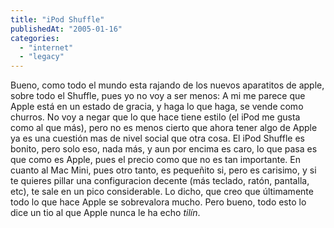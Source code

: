 ```yaml
---
title: "iPod Shuffle"
publishedAt: "2005-01-16"
categories: 
  - "internet"
  - "legacy"
---
```


Bueno, como todo el mundo esta rajando de los nuevos aparatitos de apple, sobre todo el Shuffle, pues yo no voy a ser menos: A mi me parece que Apple está en un estado de gracia, y haga lo que haga, se vende como churros. No voy a negar que lo que hace tiene estilo (el iPod me gusta como al que más), pero no es menos cierto que ahora tener algo de Apple ya es una cuestión mas de nivel social que otra cosa. El iPod Shuffle es bonito, pero solo eso, nada más, y aun por encima es caro, lo que pasa es que como es Apple, pues el precio como que no es tan importante. En cuanto al Mac Mini, pues otro tanto, es pequeñito si, pero es carisimo, y si te quieres pillar una configuracion decente (más teclado, ratón, pantalla, etc), te sale en un pico considerable. Lo dicho, que creo que últimamente todo lo que hace Apple se sobrevalora mucho. Pero bueno, todo esto lo dice un tio al que Apple nunca le ha echo _tilín_.
